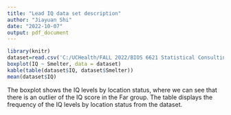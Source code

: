 ```yaml
---
title: "Lead IQ data set description"
author: "Jiayuan Shi"
date: "2022-10-07"
output: pdf_document
---
```


```r
library(knitr)
dataset=read.csv('C:/UCHealth/FALL 2022/BIOS 6621 Statistical Consulting I/Week 6/lead-iq-01.csv')
boxplot(IQ ~ Smelter, data = dataset)
kable(table(dataset$IQ, dataset$Smelter))
mean(dataset$IQ)
```
The boxplot shows the IQ levels by location status, where we can see that there is an outlier of the IQ score in the Far group.
The table displays the frequency of the IQ levels by location status from the dataset.

